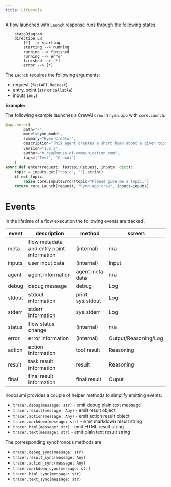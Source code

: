 ```yaml
---
title: Lifecycle
---
```


A flow launched with `Launch` response runs through the following states:

```mermaid
    stateDiagram 
    direction LR
        [*] --> starting
        starting --> running
        running --> finished
        running --> error
        finished --> [*]
        error --> [*]
```

The `Launch` requires the following arguments:

* request (`fastAPI.Request`)
* entry_point (`str` or `callable`)
* inputs (`Any`)

**Example:**

The following example launches a CrewAI `Crew` in `hymn.app` with `core.Launch`.

```python
@app.enter(
        path="/", 
        model=hymn_model,
        summary="Hymn Creator",
        description="This agent creates a short hymn about a given topic of your choice using openai and crewai.",
        version="1.0.1",
        author="m.rau@house-of-communication.com",
        tags=["Test", "CrewAi"]
    )
async def enter(request: fastapi.Request, inputs: dict):
    topic = inputs.get("topic", "").strip()
    if not topic:
        raise core.InputsError(topic="Please give me a topic.")
    return core.Launch(request, "hymn.app:crew", inputs=inputs)
```

# Events

In the lifetime of a flow execution the following events are tracked.

| event  | description                               | method            | screen               |
| ------ | ----------------------------------------- | ----------------- | -------------------- |
| meta   | flow metadata and entry point information | (internal)        | n/a                  |
| inputs | user input data                           | (internal)        | Input                |
| agent  | agent information                         | agent meta data   | n/a                  |
| debug  | debug message                             | debug             | Log                  |
| stdout | stdout information                        | print, sys.stdout | Log                  |
| stderr | stderr information                        | sys.stderr        | Log                  |
| status | flow status change                        | (internal)        | n/a                  |
| error  | error information                         | (internal)        | Output/Reasoning/Log |
| action | action information                        | tool result       | Reasoning            |
| result | task result information                   | result            | Reasoning            |
| final  | final result information                  | final result      | Ouput                |

Kodosumi provides a couple of helper methods to simplify emitting events:

* `tracer.debug(message: str)` - emit debug plain text message
* `tracer.result(message: Any)` - emit result object
* `tracer.action(message: Any)` - emit action result object
* `tracer.markdown(message: str)` - emit markdown result string
* `tracer.html(message: str)` - emit HTML result string
* `tracer.text(message: str)` - emit plain text result string

The corresponding synchronous methods are

* `tracer.debug_sync(message: str)`
* `tracer.result_sync(message: Any)`
* `tracer.action_sync(message: Any)`
* `tracer.markdown_sync(message: str)`
* `tracer.html_sync(message: str)`
* `tracer.text_sync(message: str)`
